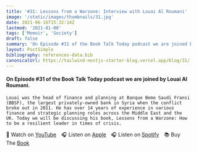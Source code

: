 ```yaml
---
title: '#31: Lessons from a Warzone: Interview with Louai Al Roumani'
image: '/static/images/thumbnails/31.jpg'
date: 2021-06-16T15:32:14Z
lastmod: '2021-01-08'
tags: ['Memoir', 'Society']
draft: false
summary: 'On Episode #31 of the Book Talk Today podcast we are joined by Louai Al Roumani. Louai was the head of finance and planning at Banque Bemo Saudi Fransi (BBSF), the largest privately-owned bank in Syria when the conflict broke out in 2011. He has over 14 years of experience in various finance and strategic planning roles across the Middle East and the UK. Today we will be discussing his book, Lessons from a Warzone: How to be a resilient leader in times of crisis.'
layout: PostSimple
bibliography: references-data.bib
canonicalUrl: https://tailwind-nextjs-starter-blog.vercel.app/blog/31/
---
```


#### On Episode #31 of the Book Talk Today podcast we are joined by Louai Al Roumani.

    Louai was the head of finance and planning at Banque Bemo Saudi Fransi (BBSF), the largest privately-owned bank in Syria when the conflict broke out in 2011. He has over 14 years of experience in various finance and strategic planning roles across the Middle East and the UK. Today we will be discussing his book, Lessons from a Warzone: How to be a resilient leader in times of crisis.

🎥&nbsp;Watch on [YouTube]&emsp;🎧&nbsp;Listen on [Apple]&emsp;🎧&nbsp;Listen on [Spotify]&emsp;📚&nbsp;Buy The [Book]&emsp;

[youtube]: https://youtu.be/bJvFRkc0kHs
[apple]: https://podcasts.apple.com/gb/podcast/31-lessons-from-a-warzone-interview-with-louai-al-roumani/id1525619296?i=1000525741871
[spotify]: https://open.spotify.com/episode/5XniEVeC13XldFyy0yfzRV?si=G76l-MG_SGKvep7uSYZimQ
[book]: https://amzn.to/3UuZ9HI
